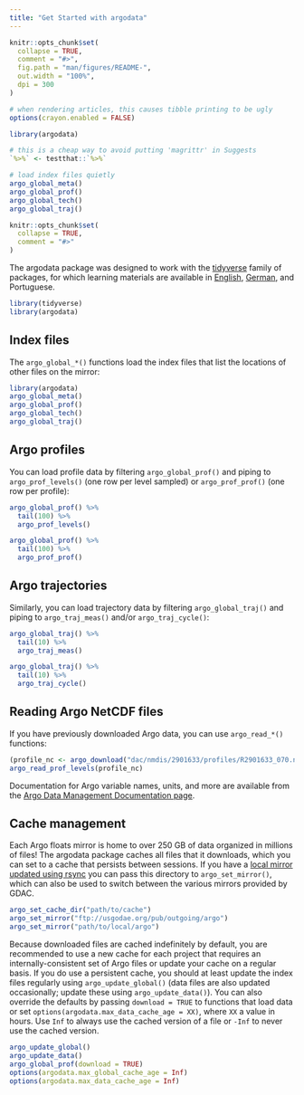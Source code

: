 ```yaml
---
title: "Get Started with argodata"
---
```


```r
knitr::opts_chunk$set(
  collapse = TRUE,
  comment = "#>",
  fig.path = "man/figures/README-",
  out.width = "100%",
  dpi = 300
)

# when rendering articles, this causes tibble printing to be ugly
options(crayon.enabled = FALSE)

library(argodata)

# this is a cheap way to avoid putting 'magrittr' in Suggests
`%>%` <- testthat::`%>%`

# load index files quietly
argo_global_meta()
argo_global_prof()
argo_global_tech()
argo_global_traj()

knitr::opts_chunk$set(
  collapse = TRUE,
  comment = "#>"
)
```

The argodata package was designed to work with the [tidyverse](https://tidyverse.org) family of packages, for which learning materials are available in [English](https://r4ds.had.co.nz), [German](https://oreilly.de/produkt/r-fuer-data-science/), and Portuguese.

```r
library(tidyverse)
library(argodata)
```

## Index files

The `argo_global_*()` functions load the index files that list the locations of other files on the mirror:

```r
library(argodata)
argo_global_meta()
argo_global_prof()
argo_global_tech()
argo_global_traj()
```

## Argo profiles

You can load profile data by filtering `argo_global_prof()` and piping to `argo_prof_levels()` (one row per level sampled) or `argo_prof_prof()` (one row per profile):

```r
argo_global_prof() %>% 
  tail(100) %>% 
  argo_prof_levels()

argo_global_prof() %>% 
  tail(100) %>% 
  argo_prof_prof()
```

## Argo trajectories

Similarly, you can load trajectory data by filtering `argo_global_traj()` and piping to `argo_traj_meas()` and/or `argo_traj_cycle()`:

```r
argo_global_traj() %>% 
  tail(10) %>% 
  argo_traj_meas()

argo_global_traj() %>% 
  tail(10) %>% 
  argo_traj_cycle()
```

## Reading Argo NetCDF files

If you have previously downloaded Argo data, you can use `argo_read_*()` functions:

```r
(profile_nc <- argo_download("dac/nmdis/2901633/profiles/R2901633_070.nc"))
argo_read_prof_levels(profile_nc)
```

Documentation for Argo variable names, units, and more are available from the [Argo Data Management Documentation page](http://www.argodatamgt.org/Documentation).

## Cache management

Each Argo floats mirror is home to over 250 GB of data organized in millions of files! The argodata package caches all files that it downloads, which you can set to a cache that persists between sessions. If you have a [local mirror updated using rsync](http://www.argodatamgt.org/Access-to-data/Argo-GDAC-synchronization-service) you can pass this directory to `argo_set_mirror()`, which can also be used to switch between the various mirrors provided by GDAC.

```r
argo_set_cache_dir("path/to/cache")
argo_set_mirror("ftp://usgodae.org/pub/outgoing/argo")
argo_set_mirror("path/to/local/argo")
```

Because downloaded files are cached indefinitely by default, you are recommended to use a new cache for each project that requires an internally-consistent set of Argo files or update your cache on a regular basis. If you do use a persistent cache, you should at least update the index files regularly using `argo_update_global()` (data files are also updated occasionally; update these using `argo_update_data()`). You can also override the defaults by passing `download = TRUE` to functions that load data or set `options(argodata.max_data_cache_age = XX)`, where `XX` a value in hours. Use `Inf` to always use the cached version of a file or `-Inf` to never use the cached version.

```r
argo_update_global()
argo_update_data()
argo_global_prof(download = TRUE)
options(argodata.max_global_cache_age = Inf)
options(argodata.max_data_cache_age = Inf)
```

